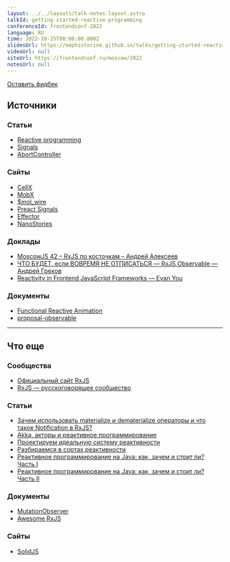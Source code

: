 ```yaml
---
layout: ../../layouts/talk-notes.layout.astro
talkId: getting-started-reactive-programming
conferenceId: frontendconf-2022
language: RU
time: 2022-10-25T00:00:00.000Z
slidesUrl: https://mephistorine.github.io/talks/getting-started-reactive-programming/index.html
videoUrl: null
siteUrl: https://frontendconf.ru/moscow/2022
notesUrl: null
---
```


[Оставить фидбек](https://conf.ontico.ru/online/fc2022/details/4476629)

## Источники

### Статьи

- [Reactive programming](https://en.wikipedia.org/wiki/Reactive_programming)
- [Signals](https://preactjs.com/guide/v10/signals/)
- [AbortController](https://developer.mozilla.org/en-US/docs/Web/API/AbortController)

### Сайты

- [CellX](https://github.com/Riim/cellx)
- [MobX](https://mobx.js.org/)
- [$mol_wire](https://www.npmjs.com/package/mol_wire_pub)
- [Preact Signals](https://github.com/preactjs/signals)
- [Effector](https://effector.dev/)
- [NanoStories](https://github.com/nanostores/nanostores)

### Доклады

- [MoscowJS 42 – RxJS по косточкам – Андрей Алексеев](https://youtu.be/3rEDHnqn-Cw)
- [ЧТО БУДЕТ, если ВОВРЕМЯ НЕ ОТПИСАТЬСЯ — RxJS Observable — Андрей Греков](https://youtu.be/RhYUnc622qg)
- [Reactivity in Frontend JavaScript Frameworks — Evan You](https://youtu.be/r4pNEdIt_l4)

### Документы

- [Functional Reactive Animation](https://users.cs.northwestern.edu/~robby/courses/395-495-2009-winter/fran.pdf)
- [proposal-observable](https://github.com/tc39/proposal-observable)

---

## Что еще

### Сообщества

- [Официальный сайт RxJS](https://rxjs.com)
- [RxJS — русскоговорящее сообщество](https://t.me/rxjs_ru)

### Статьи

- [Зачем использовать materialize и dematerialize операторы и что такое Notification в RxJS?](https://habr.com/ru/company/skyeng/blog/661709/)
- [Akka, акторы и реактивное программирование](https://habr.com/ru/company/piter/blog/266103/)
- [Проектируем идеальную систему реактивности](https://mol.hyoo.ru/#!section=articles/author=nin-jin/repo=HabHub/article=48)
- [Разбираемся в сортах реактивности](https://habr.com/ru/company/timeweb/blog/586450/)
- [Реактивное программирование на Java: как, зачем и стоит ли? Часть I](https://habr.com/ru/company/oleg-bunin/blog/543386/)
- [Реактивное программирование на Java: как, зачем и стоит ли? Часть II](https://habr.com/ru/company/oleg-bunin/blog/545702/)

### Документы

- [MutationObserver](https://developer.mozilla.org/en-US/docs/Web/API/MutationObserver)
- [Awesome RxJS](https://github.com/ichpuchtli/awesome-rxjs)

### Сайты

- [SolidJS](https://solidjs.com)
